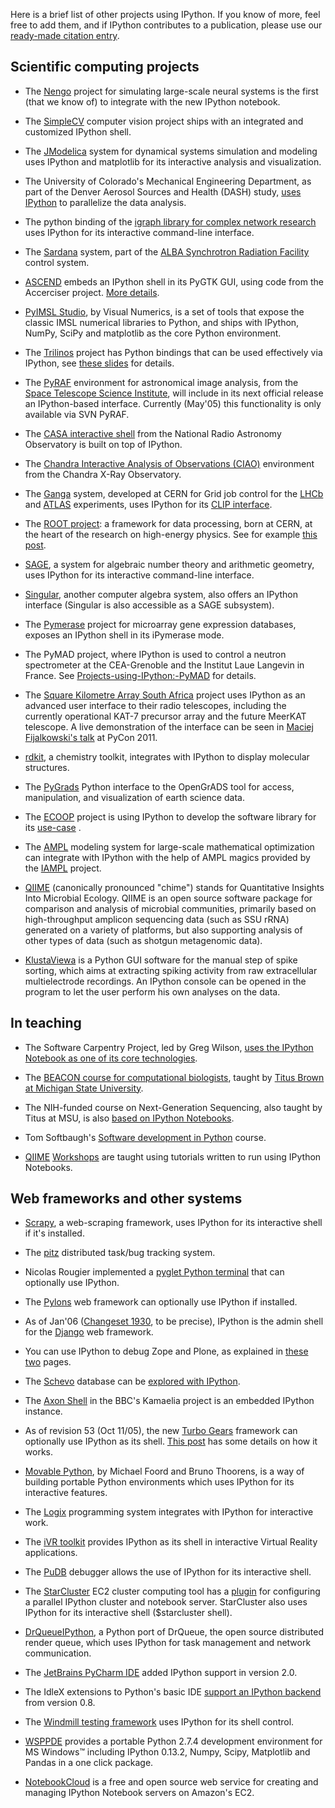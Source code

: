 Here is a brief list of other projects using IPython.  If you know of more, feel free to add them, and if IPython contributes to a publication, please use our [http://ipython.org/citing.html ready-made citation entry].

== Scientific computing projects ==

* The [http://nengo.ca/docs/html/advanced/ipython_notebook.html Nengo] project for simulating large-scale neural systems is the first (that we know of) to integrate with the new IPython notebook.

* The [http://www.simplecv.org SimpleCV] computer vision project ships with an integrated and customized IPython shell.

* The [http://www.jmodelica.org JModelica] system for dynamical systems simulation and modeling uses IPython and matplotlib for its interactive analysis and visualization.

* The University of Colorado's Mechanical Engineering Department, as part of the Denver Aerosol Sources and Health (DASH) study, [http://www.microsoft.com/casestudies/Case_Study_Detail.aspx?CaseStudyID=4000007661 uses IPython] to parallelize the data analysis.

* The python binding of the [http://igraph.sourceforge.net igraph library for complex network research] uses IPython for its interactive command-line interface.

* The [http://www.sardana-controls.org Sardana] system, part of the [http://www.cells.es/ ALBA Synchrotron Radiation Facility] control system.

* [http://ascend.cheme.cmu.edu/ ASCEND] embeds an IPython shell in its PyGTK GUI, using code from the Accerciser project. [http://ascendwiki.cheme.cmu.edu/Python_console_support More details].

* [http://www.vni.com/products/imsl/pyimslstudio/overview.php PyIMSL Studio], by Visual Numerics, is a set of tools that expose the classic IMSL numerical libraries to Python, and ships with IPython, NumPy, SciPy and matplotlib as the core Python environment.

* The [http://trilinos.sandia.gov Trilinos] project has Python bindings that can be used effectively via IPython, see [http://ipython.scipy.org/talks/Trilinos-IPython.pdf these slides] for details.

* The [http://www.stsci.edu/resources/software_hardware/pyraf PyRAF] environment for astronomical image analysis, from the [http://www.stsci.edu/ Space Telescope Science Institute], will include in its next official release an IPython-based interface.  Currently (May'05) this functionality is only available via SVN PyRAF.

* The [http://casa.nrao.edu/demo1.shtml CASA interactive shell] from the National Radio Astronomy Observatory is built on top of IPython.

* The [http://cxc.harvard.edu/ciao Chandra Interactive Analysis of Observations (CIAO)] environment from the Chandra X-Ray Observatory.

* The [http://ganga.web.cern.ch/ganga Ganga] system, developed at CERN for Grid job control for the [http://lhcb.web.cern.ch/lhcb LHCb] and [http://atlas.web.cern.ch/Atlas/index.html ATLAS] experiments, uses IPython for its [http://ganga.web.cern.ch/ganga/user/v4/CLIP CLIP interface].

* The [http://root.cern.ch/drupal/content/discovering-root ROOT project]: a framework for data processing, born at CERN, at the heart of the research on high-energy physics. See for example [http://root.cern.ch/drupal/content/ipython-notebooks-and-root-0 this post].

* [http://www.sagemath.org/ SAGE], a system for algebraic number theory and arithmetic geometry, uses IPython for its interactive command-line interface.

* [http://www.singular.uni-kl.de/ Singular], another computer algebra system, also offers an IPython interface (Singular is also accessible as a SAGE subsystem).

* The [http://pymerase.sourceforge.net/ Pymerase] project for microarray gene expression databases, exposes an IPython shell in its iPymerase mode.

* The PyMAD project, where IPython is used to control a neutron spectrometer at the CEA-Grenoble and the Institut Laue Langevin in France.  See [[Projects-using-IPython:-PyMAD]] for details.

* The [http://www.ska.ac.za Square Kilometre Array South Africa] project uses IPython as an advanced user interface to their radio telescopes, including the currently operational KAT-7 precursor array and the future MeerKAT telescope. A live demonstration of the interface can be seen in [http://pycon.blip.tv/file/4881233 Maciej Fijalkowski's talk] at PyCon 2011.

* [http://code.google.com/p/rdkit/wiki/IPythonIntegration rdkit], a chemistry toolkit, integrates with IPython to display molecular structures.

* The [http://opengrads.org/wiki/index.php?title=Python_Interface_to_GrADS PyGrads] Python interface to the OpenGrADS tool for access, manipulation, and visualization of earth science data.

* The [http://tw.rpi.edu/web/project/ECOOP ECOOP] project is using IPython to develop the software library for its [http://tw.rpi.edu/web/doc/ICES_2012 use-case] .

* The [http://www.ampl.com/ AMPL] modeling system for large-scale mathematical optimization can integrate with IPython with the help of AMPL magics provided by the [https://github.com/vitaut/iampl IAMPL] project.

* [http://www.qiime.org QIIME] (canonically pronounced "chime") stands for Quantitative Insights Into Microbial Ecology. QIIME is an open source software package for comparison and analysis of microbial communities, primarily based on high-throughput amplicon sequencing data (such as SSU rRNA) generated on a variety of platforms, but also supporting analysis of other types of data (such as shotgun metagenomic data).

* [https://github.com/klusta-team/klustaviewa KlustaViewa] is a Python GUI software for the manual step of spike sorting, which aims at extracting spiking activity from raw extracellular multielectrode recordings. An IPython console can be opened in the program to let the user perform his own analyses on the data.


== In teaching ==

* The Software Carpentry Project, led by Greg Wilson, [http://software-carpentry.org/blog/2013/03/using-notebook-as-a-teaching-tool.html uses the IPython Notebook as one of its core technologies].

* The [http://ged.msu.edu/angus/beacon-2012/ BEACON course for computational biologists], taught by [http://ged.msu.edu/ Titus Brown at Michigan State University].

* The NIH-funded course on Next-Generation Sequencing, also taught by Titus at MSU, is also [https://github.com/ngs-docs/ngs-notebooks based on IPython Notebooks].

* Tom Softbaugh's [http://www.softbaugh.com/courses/python1/ Software development in Python] course.

* [http://www.qiime.org QIIME] [https://docs.google.com/spreadsheet/ccc?key=0AvglGXLayhG7dDB2UFBXcW5Vd1VFT25fWWRtVUprclE&usp=drive_web#gid=0 Workshops] are taught using tutorials written to run using IPython Notebooks.

== Web frameworks and other systems ==

* [http://readthedocs.org/docs/scrapy/en/latest/topics/shell.html Scrapy], a web-scraping framework, uses IPython for its interactive shell if it's installed.

* The [http://pitz.tplus1.com/ pitz] distributed task/bug tracking system.

* Nicolas Rougier implemented a [http://www.loria.fr/~rougier/pyglet-terminal.html pyglet Python terminal] that can optionally use IPython.

* The [http://pylonshq.com/ Pylons] web framework can optionally use IPython if installed.

* As of Jan'06 ([http://code.djangoproject.com/changeset/1930 Changeset 1930], to be precise), IPython is the admin shell for the [http://www.djangoproject.com/ Django] web framework.

* You can use IPython to debug Zope and Plone, as explained in [http://michaelthornhill.blogspot.com/2005/08/team-development-with-plone-zope-zeo.html these] [http://michaelthornhill.blogspot.com/2005/09/how-to-debug-zopeplone-with-ide.html two] pages.

* The [http://schevo.org/ Schevo] database can be [http://orbtech.com/blog/schevo/got-ipython explored with IPython].

* The [http://kamaelia.sourceforge.net/AxonShell.html Axon Shell] in the BBC's Kamaelia project is an embedded IPython instance.

* As of revision 53 (Oct 11/05), the new [http://www.turbogears.org/ Turbo Gears] framework can optionally use IPython as its shell.  [http://www.twistedrails.org/blog/2005/11/13/editing-modelpy-from-ipython-via-tg-admin-shell/ This post] has some details on how it works.

* [http://www.voidspace.org.uk/python/movpy Movable Python], by Michael Foord and Bruno Thoorens, is a way of building portable Python environments which uses IPython for its interactive features.

* The [http://livelogix.net/logix Logix] programming system integrates with IPython for interactive work.

* The [http://visualisation.tudelft.nl/Projects/iVR iVR toolkit] provides IPython as its shell in interactive Virtual Reality applications.

* The [http://pypi.python.org/pypi/pudb PuDB] debugger allows the use of IPython for its interactive shell.

* The [http://web.mit.edu/stardev/cluster StarCluster] EC2 cluster computing tool has a [http://web.mit.edu/star/cluster/docs/latest/plugins/ipython.html plugin] for configuring a parallel IPython cluster and notebook server. StarCluster also uses IPython for its interactive shell ($starcluster shell). 

* [https://ssl.drqueue.org/redmine/projects/drqueueipython DrQueueIPython], a Python port of DrQueue, the open source distributed render queue, which uses IPython for task management and network communication.

* The [http://www.jetbrains.com/pycharm JetBrains PyCharm IDE] added IPython support in version 2.0.

* The IdleX extensions to Python's basic IDE [http://idlex.sourceforge.net/ipython.html support an IPython backend] from version 0.8.

* The [http://www.getwindmill.com/ Windmill testing framework] uses IPython for its shell control.

* [https://github.com/cwsoft/WSPPDE#readme WSPPDE] provides a portable Python 2.7.4 development environment for MS Windows&trade; including IPython 0.13.2, Numpy, Scipy, Matplotlib and Pandas in a one click package.

* [https://notebookcloud.appspot.com NotebookCloud] is a free and open source web service for creating and managing IPython Notebook servers on Amazon's EC2.